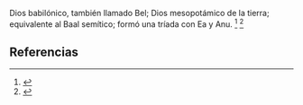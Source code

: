 Dios babilónico, también llamado Bel; Dios mesopotámico de la tierra; equivalente al Baal semítico; formó una tríada con Ea y Anu. <ref name="n0">{{lib|LU|95|1|4}}</ref> <ref name="n1">{{lib|LU|97|6|2}}</ref> 

== Referencias ==

<references/>

